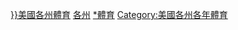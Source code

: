 {{portal|體育|美國|2010年代}}
{{CatAutoTOC}}

[[Category:{{DECADE|{{Title year}}}}美國各州體育]]
[[Category:{{Title_year}}美國體育|各州]]
[[Category:{{Title_year}}美國各州|*體育]]
[[Category:美國各州各年體育|Category:美國各州各年體育]]